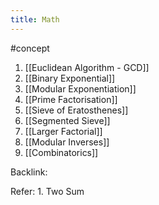 ```yaml
---
title: Math
---
```


#concept

1. [[Euclidean Algorithm - GCD]]
2. [[Binary Exponential]]
3. [[Modular Exponentiation]]
4. [[Prime Factorisation]]
5. [[Sieve of Eratosthenes]]
6. [[Segmented Sieve]]
7. [[Larger Factorial]]
8. [[Modular Inverses]]
9. [[Combinatorics]]

Backlink:


Refer: <Link href="/1.%20Two%20Sum">1. Two Sum</Link>